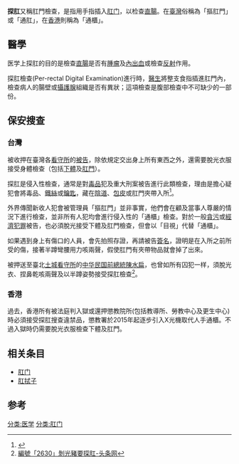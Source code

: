 {{Infobox interventions
| Name        = 探肛
| Image       = Digital rectal exam nci-vol-7136-300.jpg
| Caption     = 探肛：男性生殖和泌尿系统解剖的侧面图，包括前列腺、直肠和膀胱
| ICD10       = 
| ICD9        = 89.34
| MeshID      = D051517
| MedlinePlus = 007069
}}
'''探肛'''又稱肛門檢查，是指用手指插入[[肛门|肛门]]，以检查[[直腸|直腸]]。在[[臺灣|臺灣]]俗稱為「摳肛門」或「通肛」，在[[香港|香港]]則稱為「通櫃」。

==醫學==
医学上探肛的目的是檢查[[直腸|直腸]]是否有[[腫瘤|腫瘤]]及[[內出血|內出血]]或檢查[[反射|反射]]作用。

探肛檢查(Per-rectal Digital Examination)進行時，[[醫生|醫生]]將整支食指插進肛門內，檢查病人的腸壁或[[攝護腺|攝護腺]]組織是否有異狀；這項檢查是腹部檢查中不可缺少的一部份。

==保安搜查==
===台灣===
被收押在臺灣各[[看守所|看守所]]的[[被告|被告]]，除依規定交出身上所有東西之外，還需要脫光衣服接受身體檢查（包括[[生殖器|下體]]及[[肛門|肛門]]）。

探肛是侵入性檢查，通常是對[[毒品|毒品]]犯及重大刑案被告進行此類檢查，理由是擔心疑犯會將毒品、[[鐵絲|鐵絲]]或[[鑰匙|鑰匙]]，藏在[[陰道|陰道]]、[[包皮|包皮]]或肛門夾帶入所<ref>{{Cite web |url=http://ent.sina.com.cn/s/h/2006-12-21/07531380080.html |title=萧淑慎经纪人再找借口 称其可能是整形药物反应_影音娱乐_新浪网 |access-date=2010-02-22 |archive-date=2019-09-23 |archive-url=https://web.archive.org/web/20190923003414/http://ent.sina.com.cn/s/h/2006-12-21/07531380080.html |dead-url=no }}</ref>。

外界傳聞新收人犯會被管理員「摳肛門」並非事實，他們會在顧及當事人尊嚴的情況下進行檢查，並非所有人犯均會進行侵入性的「通櫃」檢查。對於一般[[貪污|貪污]]或[[經濟犯罪|經濟犯罪]]被告，也必須脫光接受下體及肛門檢查，但會以「目視」代替「通櫃」。

如果遇到身上有傷口的人員，會先拍照存證，再請被告[[簽名|簽名]]，證明是在入所之前所受的傷，接著半蹲彎腰用力咳兩聲，假使肛門有夾帶物品就會掉了出來。

被押送至臺北[[土城看守所|土城看守所]]的[[中华民国总统|中华民国前總統]][[陳水扁|陳水扁]]，也曾如所有囚犯一样，須脫光衣、捏鼻乾咳兩聲及以半蹲姿勢接受探肛檢查<ref>[http://news.hkheadline.com/dailynews/content_hk/2008/11/13/64328.asp 編號「2630」剝光豬要探肛-头条网]</ref>。

===香港===
過去，香港所有被法庭判入獄或還押懲教院所(包括教導所、勞教中心及更生中心)時必須接受探肛搜查違禁品，懲教署於2015年起逐步引入X光機取代人手通櫃。不過入獄時仍需要脫光衣服檢查下體及肛門。

==相关条目==
*[[肛门|肛门]]
*[[肛拭子|肛拭子]]

==参考==
{{reflist}}

[[分类:医学|分类:医学]]
[[分类:肛门|分类:肛门]]